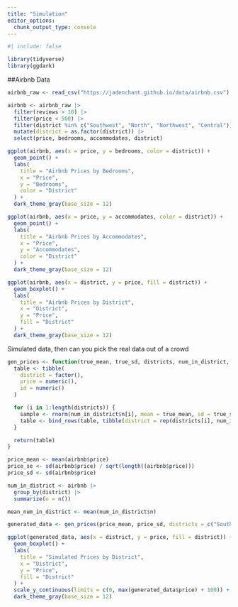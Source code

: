 ```yaml
---
title: "Simulation"
editor_options: 
  chunk_output_type: console
---
```



```r
#| include: false

library(tidyverse)
library(ggdark)
```


##Airbnb Data
```r
airbnb_raw <- read_csv("https://jadenchant.github.io/data/airbnb.csv")

airbnb <- airbnb_raw |>
  filter(reviews > 10) |>
  filter(price < 500) |>
  filter(district %in% c("Southwest", "North", "Northwest", "Central")) |>
  mutate(district = as.factor(district)) |>
  select(price, bedrooms, accommodates, district)
```


```r
ggplot(airbnb, aes(x = price, y = bedrooms, color = district)) +
  geom_point() +
  labs(
    title = "Airbnb Prices by Bedrooms",
    x = "Price",
    y = "Bedrooms",
    color = "District"
  ) +
  dark_theme_gray(base_size = 12)

ggplot(airbnb, aes(x = price, y = accommodates, color = district)) +
  geom_point() +
  labs(
    title = "Airbnb Prices by Accommodates",
    x = "Price",
    y = "Accommodates",
    color = "District"
  ) +
  dark_theme_gray(base_size = 12)

ggplot(airbnb, aes(x = district, y = price, fill = district)) +
  geom_boxplot() +
  labs(
    title = "Airbnb Prices by District",
    x = "District",
    y = "Price",
    fill = "District"
  ) +
  dark_theme_gray(base_size = 12)
```

Simulated data, then can you pick the real data out of a crowd



```r
gen_prices <- function(true_mean, true_sd, districts, num_in_district, id = 1) {
  table <- tibble(
    district = factor(),
    price = numeric(),
    id = numeric()
  )

  for (i in 1:length(districts)) {
    sample <- rnorm(num_in_district$n[i], mean = true_mean, sd = true_sd)
    table <- bind_rows(table, tibble(district = rep(districts[i], num_in_district$n[i]), price = sample, id = rep(id, num_in_district$n[i])))
  }

  return(table)
}
```





```r
price_mean <- mean(airbnb$price)
price_se <- sd(airbnb$price) / sqrt(length((airbnb$price)))
price_sd <- sd(airbnb$price)

num_in_district <- airbnb |>
  group_by(district) |>
  summarize(n = n())

mean_num_in_district <- mean(num_in_district$n)

generated_data <- gen_prices(price_mean, price_sd, districts = c("Southwest", "North", "Northwest", "Central"), num_in_district = num_in_district, id = 1)

ggplot(generated_data, aes(x = district, y = price, fill = district)) +
  geom_boxplot() +
  labs(
    title = "Simulated Prices by District",
    x = "District",
    y = "Price",
    fill = "District"
  ) +
  scale_y_continuous(limits = c(0, max(generated_data$price) + 100)) +
  dark_theme_gray(base_size = 12)

```
